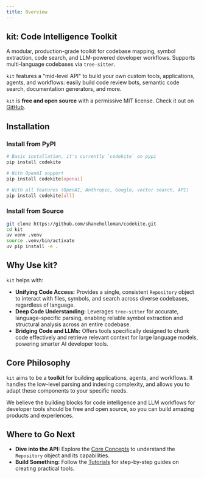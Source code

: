```yaml
---
title: Overview
---
```


## kit: Code Intelligence Toolkit

A modular, production-grade toolkit for codebase mapping, symbol extraction, code search, and LLM-powered developer workflows. Supports multi-language codebases via `tree-sitter`.

`kit` features a "mid-level API" to build your own custom tools, applications, agents, and workflows: easily build code review bots, semantic code search, documentation generators, and more.

`kit` is **free and open source** with a permissive MIT license. Check it out on [GitHub](https://github.com/shaneholloman/codekite).

## Installation

### Install from PyPI

```sh
# Basic installation, it's currently `codekite` on pypi
pip install codekite

# With OpenAI support
pip install codekite[openai]

# With all features (OpenAI, Anthropic, Google, vector search, API)
pip install codekite[all]
```

### Install from Source

```sh
git clone https://github.com/shaneholloman/codekite.git
cd kit
uv venv .venv
source .venv/bin/activate
uv pip install -e .
```

## Why Use kit?

`kit` helps with:

*   **Unifying Code Access:** Provides a single, consistent `Repository` object to interact with files, symbols, and search across diverse codebases, regardless of language.
*   **Deep Code Understanding:** Leverages `tree-sitter` for accurate, language-specific parsing, enabling reliable symbol extraction and structural analysis across an entire codebase.
*   **Bridging Code and LLMs:** Offers tools specifically designed to chunk code effectively and retrieve relevant context for large language models, powering smarter AI developer tools.

## Core Philosophy

`kit` aims to be a **toolkit** for building applications, agents, and workflows.
It handles the low-level parsing and indexing complexity, and allows you to adapt these components to your specific needs.

We believe the building blocks for code intelligence and LLM workflows for developer tools should be free and open source,
so you can build amazing products and experiences.


## Where to Go Next

*   **Dive into the API:** Explore the [Core Concepts](/core-concepts/repository-api) to understand the `Repository` object and its capabilities.
*   **Build Something:** Follow the [Tutorials](/tutorials/ai_pr_reviewer) for step-by-step guides on creating practical tools.
